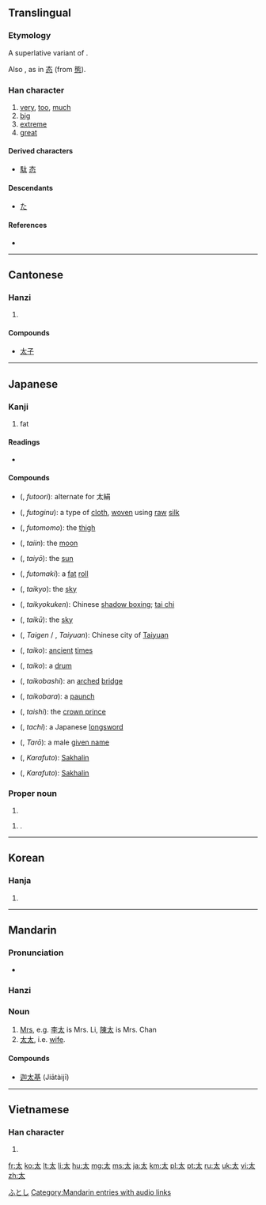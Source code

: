 {{also|大|犬}}
==Translingual==

===Etymology===
A superlative variant of {{term|大||big|sc=Hani}}.

Also {{Han simp|能}}, as in [[态]] (from [[態]]).

===Han character===
{{Han char|rn=37|rad=大|as=01|sn=4|four=4003<sub>0</sub>|canj=大戈 (KI)}}

# [[very]], [[too]], [[much]]
# [[big]]
# [[extreme]]
# [[great]]

====Derived characters====
* [[駄]] [[态]]

====Descendants====
* [[た]]

====References====
* {{Han ref|kx=0248.100|dkj=05834|dj=0505.010|hdz=10524.010|uh=592A|ud=22826|bh=A4D3|bd=42195}}

----

==Cantonese==

===Hanzi===
{{yue-hanzi|jyut=[[taai3]]|y=[[taai3]]}}

# {{defn|lang=yue|sort=大01}}

====Compounds====
* [[太子]]

----

==Japanese==

===Kanji===
{{ja-kanji|grade=2|rs=大01}}

# fat

====Readings====
* {{ja-readings|on=[[た]] (ta), [[たい]] (tai)|kun=[[太い]] ([[ふとい|ふと-い]], futo-i), [[太む]] ([[ふとむ|ふと-む]], futo-mu), [[太やか]] ([[ふとやか|ふと-やか]], futo-yaka), [[太る]] ([[ふとる|ふと-る]], futo-ru)|nanori=[[おお]] (ō), [[たか]] (taka), [[ひろ]] (hiro), [[ふとし]] (futoshi)}}

====Compounds====
{{der-top|Compounds}}
* {{l|ja|太織}} ({{l|ja|ふとおり}}, ''futoori''): alternate for 太絹
* {{l|ja|太絹}} ({{l|ja|ふとぎぬ}}, ''futoginu''): a type of [[cloth]], [[woven]] using [[raw]] [[silk]]
* {{l|ja|太股}} ({{l|ja|ふともも}}, ''futomomo''): the [[thigh]]
* {{l|ja|太陰}} ({{l|ja|たいいん}}, ''taiin''): the [[moon]]
* {{l|ja|太陽}} ({{l|ja|たいよう}}, ''taiyō''): the [[sun]]
* {{l|ja|太巻}} ({{l|ja|ふとまき}}, ''futomaki''): a [[fat]] [[roll]]
* {{l|ja|太虚}} ({{l|ja|たいきょ}}, ''taikyo''): the [[sky]]
* {{l|ja|太極拳}} ({{l|ja|太極拳}}, ''taikyokuken''): Chinese [[shadow boxing]]; [[tai chi]]
* {{l|ja|太空}} ({{l|ja|たいくう}}, ''taikū''): the [[sky]]
* {{l|ja|太原}} ({{l|ja|たいげん}}, ''Taigen'' / {{l|ja|たいゆあん}}, ''Taiyuan''): Chinese city of [[Taiyuan]]
{{der-mid}}
* {{l|ja|太古}} ({{l|ja|たいこ}}, ''taiko''): [[ancient]] [[times]]
* {{l|ja|太鼓}} ({{l|ja|たいこ}}, ''taiko''): a [[drum]]
* {{l|ja|太鼓橋}} ({{l|ja|たいこばし}}, ''taikobashi''): an [[arched]] [[bridge]]
* {{l|ja|太鼓腹}} ({{l|ja|たいこばら}}, ''taikobara''): a [[paunch]]
* {{l|ja|太子}} ({{l|ja|たいし}}, ''taishi''): the [[crown prince]]
* {{l|ja|太刀}} ({{l|ja|たち}}, ''tachi''): a Japanese [[longsword]]
* {{l|ja|太郎}} ({{l|ja|たろう}}, ''Tarō''): a male [[given name]]
* {{l|ja|樺太}} ({{l|ja|からふと}}, ''Karafuto''): [[Sakhalin]]
* {{l|ja|唐太}} ({{l|ja|からふと}}, ''Karafuto''): [[Sakhalin]]
{{bottom}}


===Proper noun===
{{ja-pos|k|proper|hira=おお|rom=Ō}}

# {{surname|lang=ja}}

{{ja-pos|k|proper|hira=ふとし|rom=Futoshi}}

# {{given name|male|lang=ja}}.

[[Category:Japanese male given names|ふとし]]

----

==Korean==

===Hanja===
{{ko-hanja|hangeul=태|eumhun=클|rv=tae|mr=t'ae}}

# {{defn|lang=ko|sort=大01}}

----

==Mandarin==

===Pronunciation===
* {{audio|zh-tài.ogg|audio}}

===Hanzi===
{{cmn-hanzi|pin=[[tài]] ([[tai4]])|wg=[[t'ai4|t'ai<sup>4</sup>]]}}

===Noun===
{{cmn-noun|ts|pin=tài|pint=tai4|rs=大01}}

# [[Mrs]], e.g. [[李]][[太]] is Mrs. Li, [[陳]][[太]] is Mrs. Chan
# [[太太]], i.e. [[wife]].

====Compounds====
* [[迦太基]] (Jiātàijī)

[[Category:Mandarin entries with audio links]]

----

==Vietnamese==

===Han character===
{{vi-hantu|[[thái]]|rs=大01}}

# {{defn|lang=vi|sort=大01}}

[[fr:太]]
[[ko:太]]
[[lt:太]]
[[li:太]]
[[hu:太]]
[[mg:太]]
[[ms:太]]
[[ja:太]]
[[km:太]]
[[pl:太]]
[[pt:太]]
[[ru:太]]
[[uk:太]]
[[vi:太]]
[[zh:太]]